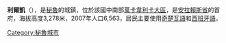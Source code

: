 {{Coord|12|59|22.77|S|74|43|13.76|W|region:PE_type:city|display=title}}

'''利爾凱'''（{{lang-es|Lircay}}），是[[秘魯|秘魯]]的城鎮，位於該國中南部[[萬卡韋利卡大區|萬卡韋利卡大區]]，是[[安拉賴斯省|安拉賴斯省]]的首府，海拔高度3,278米，2007年人口6,563，居民主要使用[[奇楚瓦語|奇楚瓦語]]和[[西班牙語|西班牙語]]。

{{Peru-geo-stub}}
[[Category:秘魯城市|Category:秘魯城市]]